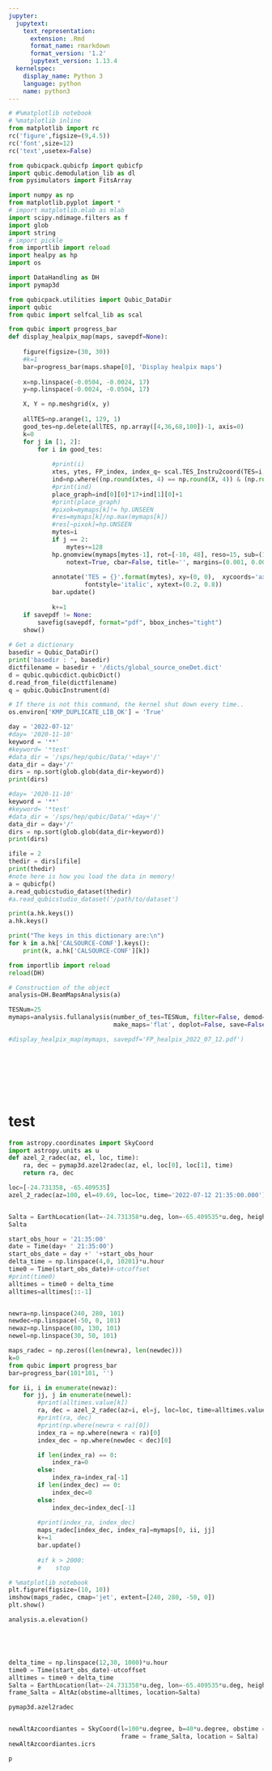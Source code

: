 ```yaml
---
jupyter:
  jupytext:
    text_representation:
      extension: .Rmd
      format_name: rmarkdown
      format_version: '1.2'
      jupytext_version: 1.13.4
  kernelspec:
    display_name: Python 3
    language: python
    name: python3
---
```


```python
# #%matplotlib notebook
# %matplotlib inline
from matplotlib import rc
rc('figure',figsize=(9,4.5))
rc('font',size=12)
rc('text',usetex=False)

from qubicpack.qubicfp import qubicfp
import qubic.demodulation_lib as dl
from pysimulators import FitsArray

import numpy as np
from matplotlib.pyplot import *
# import matplotlib.mlab as mlab
import scipy.ndimage.filters as f
import glob
import string
# import pickle
from importlib import reload
import healpy as hp
import os

import DataHandling as DH
import pymap3d

from qubicpack.utilities import Qubic_DataDir
import qubic
from qubic import selfcal_lib as scal

from qubic import progress_bar
def display_healpix_map(maps, savepdf=None):
    
    figure(figsize=(30, 30))
    #k=1
    bar=progress_bar(maps.shape[0], 'Display healpix maps')
    
    x=np.linspace(-0.0504, -0.0024, 17)
    y=np.linspace(-0.0024, -0.0504, 17)

    X, Y = np.meshgrid(x, y)
    
    allTES=np.arange(1, 129, 1)
    good_tes=np.delete(allTES, np.array([4,36,68,100])-1, axis=0)
    k=0
    for j in [1, 2]:
        for i in good_tes:
            
            #print(i)
            xtes, ytes, FP_index, index_q= scal.TES_Instru2coord(TES=i, ASIC=j, q=q, frame='ONAFP', verbose=False)
            ind=np.where((np.round(xtes, 4) == np.round(X, 4)) & (np.round(ytes, 4) == np.round(Y, 4)))
            #print(ind)
            place_graph=ind[0][0]*17+ind[1][0]+1
            #print(place_graph)
            #pixok=mymaps[k]!= hp.UNSEEN
            #res=mymaps[k]/np.max(mymaps[k])
            #res[~pixok]=hp.UNSEEN
            mytes=i
            if j == 2:
                mytes+=128
            hp.gnomview(mymaps[mytes-1], rot=[-10, 48], reso=15, sub=(17, 17, place_graph), cmap='jet', #title='TES : {}'.format(i), 
                notext=True, cbar=False, title='', margins=(0.001, 0.001, 0.001, 0.001))
            
            annotate('TES = {}'.format(mytes), xy=(0, 0),  xycoords='axes fraction', fontsize=15, color='black', 
                     fontstyle='italic', xytext=(0.2, 0.8))
            bar.update()
            
            k+=1
    if savepdf != None:
        savefig(savepdf, format="pdf", bbox_inches="tight")
    show()
    
# Get a dictionary
basedir = Qubic_DataDir()
print('basedir : ', basedir)
dictfilename = basedir + '/dicts/global_source_oneDet.dict'
d = qubic.qubicdict.qubicDict()
d.read_from_file(dictfilename)
q = qubic.QubicInstrument(d)

# If there is not this command, the kernel shut down every time..
os.environ['KMP_DUPLICATE_LIB_OK'] = 'True'
```

```python
day = '2022-07-12'
#day= '2020-11-10'
keyword = '**'
#keyword= '*test'
#data_dir = '/sps/hep/qubic/Data/'+day+'/'
data_dir = day+'/'
dirs = np.sort(glob.glob(data_dir+keyword))
print(dirs)
```

```python
#day= '2020-11-10'
keyword = '**'
#keyword= '*test'
#data_dir = '/sps/hep/qubic/Data/'+day+'/'
data_dir = day+'/'
dirs = np.sort(glob.glob(data_dir+keyword))
print(dirs)

ifile = 2
thedir = dirs[ifile]
print(thedir)
#note here is how you load the data in memory!
a = qubicfp()
a.read_qubicstudio_dataset(thedir)
#a.read_qubicstudio_dataset('/path/to/dataset')
```

```python
print(a.hk.keys())
a.hk.keys()

print("The keys in this dictionary are:\n")
for k in a.hk['CALSOURCE-CONF'].keys():
    print(k, a.hk['CALSOURCE-CONF'][k])
```

```python
from importlib import reload
reload(DH)

# Construction of the object
analysis=DH.BeamMapsAnalysis(a)
```

```python
TESNum=25
mymaps=analysis.fullanalysis(number_of_tes=TESNum, filter=False, demod=False, remove_noise=True, 
                             make_maps='flat', doplot=False, save=False)

```

```python
#display_healpix_map(mymaps, savepdf='FP_healpix_2022_07_12.pdf')
```

```python

```

```python

```

```python

```

```python

```

```python

```

```python

```

```python

```

# test

```python
from astropy.coordinates import SkyCoord
import astropy.units as u
def azel_2_radec(az, el, loc, time):
    ra, dec = pymap3d.azel2radec(az, el, loc[0], loc[1], time)
    return ra, dec
```

```python
loc=[-24.731358, -65.409535]
azel_2_radec(az=100, el=49.69, loc=loc, time='2022-07-12 21:35:00.000')

```

```python

```

```python
Salta = EarthLocation(lat=-24.731358*u.deg, lon=-65.409535*u.deg, height=1152*u.m)
Salta
```

```python
start_obs_hour = '21:35:00'
date = Time(day+ ' 21:35:00')
start_obs_date = day +' '+start_obs_hour
delta_time = np.linspace(4,0, 10201)*u.hour
time0 = Time(start_obs_date)#-utcoffset
#print(time0)
alltimes = time0 + delta_time
alltimes=alltimes[::-1]
```

```python

```

```python
newra=np.linspace(240, 280, 101)
newdec=np.linspace(-50, 0, 101)
newaz=np.linspace(80, 130, 101)
newel=np.linspace(30, 50, 101)

maps_radec = np.zeros((len(newra), len(newdec)))
k=0
from qubic import progress_bar
bar=progress_bar(101*101, '')

for ii, i in enumerate(newaz):
    for jj, j in enumerate(newel):
        #print(alltimes.value[k])
        ra, dec = azel_2_radec(az=i, el=j, loc=loc, time=alltimes.value[k])
        #print(ra, dec)
        #print(np.where(newra < ra)[0])
        index_ra = np.where(newra < ra)[0]
        index_dec = np.where(newdec < dec)[0]

        if len(index_ra) == 0:
            index_ra=0
        else:
            index_ra=index_ra[-1]
        if len(index_dec) == 0:
            index_dec=0
        else:
            index_dec=index_dec[-1]
        
        #print(index_ra, index_dec)
        maps_radec[index_dec, index_ra]=mymaps[0, ii, jj]
        k+=1
        bar.update()
        
        #if k > 2000:
        #    stop
```

```python
# %matplotlib notebook
plt.figure(figsize=(10, 10))
imshow(maps_radec, cmap='jet', extent=[240, 280, -50, 0])
plt.show()
```

```python
analysis.a.elevation()
```

```python

```

```python

```

```python

```

```python

```

```python
delta_time = np.linspace(12,30, 1000)*u.hour
time0 = Time(start_obs_date)-utcoffset
alltimes = time0 + delta_time
Salta = EarthLocation(lat=-24.731358*u.deg, lon=-65.409535*u.deg, height=1152*u.m)
frame_Salta = AltAz(obstime=alltimes, location=Salta)
```

```python

pymap3d.azel2radec
```

```python

```

```python
newAltAzcoordiantes = SkyCoord(l=100*u.degree, b=40*u.degree, obstime = alltimes, 
                               frame = frame_Salta, location = Salta)
newAltAzcoordiantes.icrs
```

```python
p
```

```python

```

```python

```
